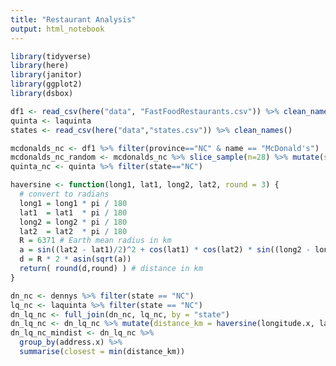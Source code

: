 ```yaml
---
title: "Restaurant Analysis"
output: html_notebook
---
```


```r
library(tidyverse)
library(here)
library(janitor)
library(ggplot2)
library(dsbox)
```

```r
df1 <- read_csv(here("data", "FastFoodRestaurants.csv")) %>% clean_names()
quinta <- laquinta
states <- read_csv(here("data","states.csv")) %>% clean_names()
```

```r
mcdonalds_nc <- df1 %>% filter(province=="NC" & name == "McDonald's")
mcdonalds_nc_random <- mcdonalds_nc %>% slice_sample(n=28) %>% mutate(state=province, zip=postal_code) %>% select(1,2,11,12,6,5)
quinta_nc <- quinta %>% filter(state=="NC")
```

```r
haversine <- function(long1, lat1, long2, lat2, round = 3) {
  # convert to radians
  long1 = long1 * pi / 180
  lat1  = lat1  * pi / 180
  long2 = long2 * pi / 180
  lat2  = lat2  * pi / 180
  R = 6371 # Earth mean radius in km
  a = sin((lat2 - lat1)/2)^2 + cos(lat1) * cos(lat2) * sin((long2 - long1)/2)^2
  d = R * 2 * asin(sqrt(a))
  return( round(d,round) ) # distance in km
}
```


```r
dn_nc <- dennys %>% filter(state == "NC")
lq_nc <- laquinta %>% filter(state == "NC") 
dn_lq_nc <- full_join(dn_nc, lq_nc, by = "state") 
dn_lq_nc <- dn_lq_nc %>% mutate(distance_km = haversine(longitude.x, latitude.x, longitude.y, latitude.y))
dn_lq_nc_mindist <- dn_lq_nc %>%
  group_by(address.x) %>%
  summarise(closest = min(distance_km))
```


